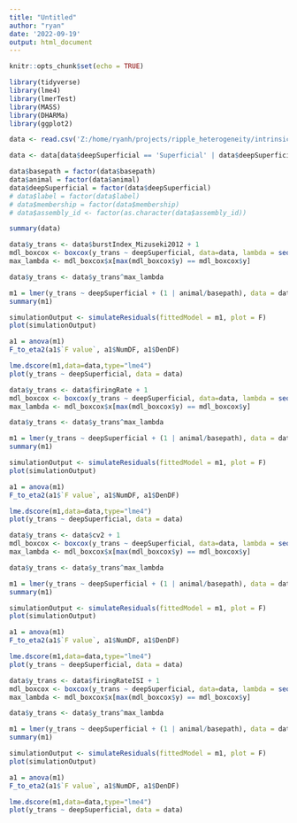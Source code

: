 ```yaml
---
title: "Untitled"
author: "ryan"
date: '2022-09-19'
output: html_document
---
```


```r
knitr::opts_chunk$set(echo = TRUE)
```

```r
library(tidyverse)
library(lme4)
library(lmerTest)
library(MASS)
library(DHARMa)
library(ggplot2)
```

```r
data <- read.csv('Z:/home/ryanh/projects/ripple_heterogeneity/intrinsic_firing.csv')

data <- data[data$deepSuperficial == 'Superficial' | data$deepSuperficial == 'Deep',]

data$basepath = factor(data$basepath)
data$animal = factor(data$animal)
data$deepSuperficial = factor(data$deepSuperficial)
# data$label = factor(data$label)
# data$membership = factor(data$membership)
# data$assembly_id <- factor(as.character(data$assembly_id))

summary(data)

```

```r
data$y_trans <- data$burstIndex_Mizuseki2012 + 1
mdl_boxcox <- boxcox(y_trans ~ deepSuperficial, data=data, lambda = seq(-10, 10, length = 100))
max_lambda <- mdl_boxcox$x[max(mdl_boxcox$y) == mdl_boxcox$y]

data$y_trans <- data$y_trans^max_lambda

m1 = lmer(y_trans ~ deepSuperficial + (1 | animal/basepath), data = data,REML=FALSE)
summary(m1)

simulationOutput <- simulateResiduals(fittedModel = m1, plot = F)
plot(simulationOutput)

a1 = anova(m1)
F_to_eta2(a1$`F value`, a1$NumDF, a1$DenDF)

lme.dscore(m1,data=data,type="lme4")
plot(y_trans ~ deepSuperficial, data = data)

```



```r
data$y_trans <- data$firingRate + 1
mdl_boxcox <- boxcox(y_trans ~ deepSuperficial, data=data, lambda = seq(-10, 10, length = 100))
max_lambda <- mdl_boxcox$x[max(mdl_boxcox$y) == mdl_boxcox$y]

data$y_trans <- data$y_trans^max_lambda

m1 = lmer(y_trans ~ deepSuperficial + (1 | animal/basepath), data = data,REML=FALSE)
summary(m1)

simulationOutput <- simulateResiduals(fittedModel = m1, plot = F)
plot(simulationOutput)

a1 = anova(m1)
F_to_eta2(a1$`F value`, a1$NumDF, a1$DenDF)

lme.dscore(m1,data=data,type="lme4")
plot(y_trans ~ deepSuperficial, data = data)

```


```r
data$y_trans <- data$cv2 + 1
mdl_boxcox <- boxcox(y_trans ~ deepSuperficial, data=data, lambda = seq(-10, 10, length = 100))
max_lambda <- mdl_boxcox$x[max(mdl_boxcox$y) == mdl_boxcox$y]

data$y_trans <- data$y_trans^max_lambda

m1 = lmer(y_trans ~ deepSuperficial + (1 | animal/basepath), data = data,REML=FALSE)
summary(m1)

simulationOutput <- simulateResiduals(fittedModel = m1, plot = F)
plot(simulationOutput)

a1 = anova(m1)
F_to_eta2(a1$`F value`, a1$NumDF, a1$DenDF)

lme.dscore(m1,data=data,type="lme4")
plot(y_trans ~ deepSuperficial, data = data)

```


```r
data$y_trans <- data$firingRateISI + 1
mdl_boxcox <- boxcox(y_trans ~ deepSuperficial, data=data, lambda = seq(-10, 10, length = 100))
max_lambda <- mdl_boxcox$x[max(mdl_boxcox$y) == mdl_boxcox$y]

data$y_trans <- data$y_trans^max_lambda

m1 = lmer(y_trans ~ deepSuperficial + (1 | animal/basepath), data = data,REML=FALSE)
summary(m1)

simulationOutput <- simulateResiduals(fittedModel = m1, plot = F)
plot(simulationOutput)

a1 = anova(m1)
F_to_eta2(a1$`F value`, a1$NumDF, a1$DenDF)

lme.dscore(m1,data=data,type="lme4")
plot(y_trans ~ deepSuperficial, data = data)

```

